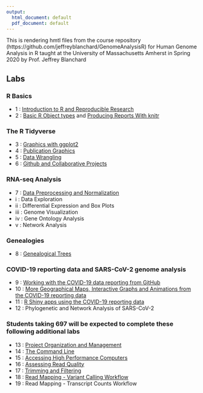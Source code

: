 ```yaml
---
output:
  html_document: default
  pdf_document: default
---
```


This is rendering hmtl files from the course repository  (https://github.com/jeffreyblanchard/GenomeAnalysisR) for Human Genome Analysis in R taught at the University of Massachusetts Amherst in Spring 2020 by Prof. Jeffrey Blanchard

## Labs

### R Basics

* 1 : [Introduction to R and Reproducible Research](Lab1_HuGen_2020.html)
* 2 : [Basic R Object types](Lab2_HuGen_2020.html) and [Producing Reports With knitr](Lab2B_HuGen_2020.html)

### The R Tidyverse

* 3 : [Graphics with ggplot2](Lab3_HuGen_2020.html)
* 4 : [Publication Graphics](Lab4_HuGen_2020.html)
* 5 : [Data Wrangling](Lab5_HuGen_2020.html)
* 6 : [Github and Collaborative Projects](Lab6_HuGen_2020.html)
  
### RNA-seq Analysis

* 7 : [Data Preprocessing and Normalization](Lab7_HuGen_2020.html)
* i : Data Exploration
* ii : Differential Expression and Box Plots
* iii : Genome Visualization
* iv : Gene Ontology Analysis
* v : Network Analysis

### Genealogies

* 8 : [Genealogical Trees](Lab8_HuGen_2020.html)

### COVID-19 reporting data and SARS-CoV-2 genome analysis

* 9 : [Working with the COVID-19 data reporting from GitHub](Lab9_HuGen_2020.html)
* 10 : [More Geographical Maps, Interactive Graphs and Animations from the COVID-19 reporting data](Lab10_HuGen_2020.html)
* 11 : [R Shiny apps using the COVID-19 reporting data](Lab11_HuGen_2020.html)
* 12 : Phylogenetic and Network Analysis of SARS-CoV-2

### Students taking 697 will be expected to complete these following additional labs

* 13 : [Project Organization and Management](https://datacarpentry.org/organization-genomics/01-tidiness/index.html)
* 14 : [The Command Line](LabA_697_command_line.html)
* 15 : [Accessing High Performance Computers](LabB_697_MGHPCC.html)
* 16 : [Assessing Read Quality](LabC_697_SNP_mapping.html)
* 17 : [Trimming and Filtering](LabC_697_SNP_mapping.html)
* 18 : [Read Mapping - Variant Calling Workflow](LabC_697_SNP_mapping.html)
* 19 : Read Mapping - Transcript Counts Workflow
